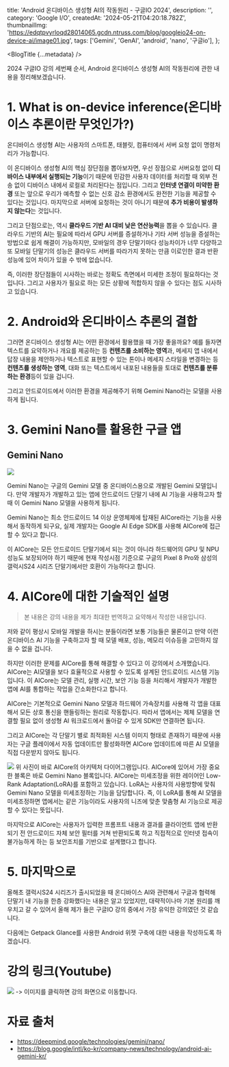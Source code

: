   title: 'Android 온디바이스 생성형 AI의 작동원리 - 구글IO 2024',
  description: '',
  category: 'Google I/O',
  createdAt: '2024-05-21T04:20:18.782Z',
  thumbnailImg:
    'https://edqtpvyrloqd28014065.gcdn.ntruss.com/blog/googleio24-on-device-ai/image01.jpg',
  tags: ['Gemini', 'GenAI', 'android', 'nano', '구글io'],
};

<BlogTitle {...metadata} />

2024 구글IO 강의 세번째 순서, Android 온디바이스 생성형 AI의 작동원리에 관한 내용을 정리해보겠습니다.

# 1. What is on-device inference(온디바이스 추론이란 무엇인가?)

온디바이스 생성형 AI는 사용자의 스마트폰, 태블릿, 컴퓨터에서 서버 요청 없이 명령처리가 가능합니다.

이 온디바이스 생성형 AI의 핵심 장단점을 뽑아보자면,
우선 장점으로 서버요청 없이 **디바이스 내부에서 실행되는 기능**이기 때문에 민감한 사용자 데이터를 처리할 때 외부 전송 없이 디바이스 내에서 로컬로 처리된다는 점입니다.
그리고 **인터넷 연결이 미약한 환경** 또는 앞으로 우리가 예측할 수 없는 신호 감소 환경에서도 완전한 기능을 제공할 수 있다는 것입니다.
마지막으로 서버에 요청하는 것이 아니기 때문에 **추가 비용이 발생하지 않는다**는 것입니다.

그리고 단점으로는, 역시 **클라우드 기반 AI 대비 낮은 연산능력**을 뽑을 수 있습니다. 클라우드 기반의 AI는 필요에 따라서 GPU 서버를 증설하거나 기타 서버 성능을 증설하는 방법으로 쉽게 해결이 가능하지만, 모바일의 경우 단말기마다 성능차이가 너무 다양하고 또 모바일 단말기의 성능은 클라우드 서버를 따라가지 못하는 만큼 이로인한 결과 반환 성능에 있어 차이가 있을 수 밖에 없습니다.

즉, 이러한 장단점들이 시사하는 바로는 정확도 측면에서 미세한 조정이 필요하다는 것입니다. 그리고 사용자가 필요로 하는 모든 상황에 적합하지 않을 수 있다는 점도 시사하고 있습니다.

# 2. Android와 온디바이스 추론의 결합

그러면 온디바이스 생성형 AI는 어떤 환경에서 활용했을 때 가장 좋을까요?
예를 들자면 텍스트를 요약하거나 개요를 제공하는 등 **컨텐츠를 소비하는 영역**과, 메세지 앱 내에서 답장 내용을 제안하거나 텍스트로 표현할 수 있는 톤이나 메세지 스타일을 변경하는 등 **컨텐츠를 생성하는 영역**, 대화 또는 텍스트에서 내포된 내용들을 토대로 **컨텐츠를 분류하는 환경**등이 있을 겁니다.

그리고 안드로이드에서 이러한 환경을 제공해주기 위해 Gemini Nano라는 모델을 사용하게 됩니다.

# 3. Gemini Nano를 활용한 구글 앱

## Gemini Nano

![](https://edqtpvyrloqd28014065.gcdn.ntruss.com/blog/googleio24-on-device-ai/image02.jpg)

Gemini Nano는 구글의 Gemini 모델 중 온디바이스용으로 개발된 Gemini 모델입니다. 만약 개발자가 개발하고 있는 앱에 안드로이드 단말기 내에 AI 기능을 사용하고자 할 때 이 Gemini Nano 모델을 사용하게 됩니다.

Gemini Nano는 최소 안드로이드 14 이상 운영체제에 탑재된 AICore라는 기능을 사용해서 동작하게 되구요, 실제 개발자는 Google AI Edge SDK를 사용해 AICore에 접근할 수 있다고 합니다.

이 AICore는 모든 안드로이드 단말기에서 되는 것이 아니라 하드웨어의 GPU 및 NPU 성능도 보장되어야 하기 때문에 현재 작성시점 기준으로 구글의 Pixel 8 Pro와 삼성의 갤럭시S24 시리즈 단말기에서만 호환이 가능하다고 합니다.

# 4. AICore에 대한 기술적인 설명

> 본 내용은 강의 내용을 제가 최대한 번역하고 요약해서 작성한 내용입니다.

저와 같이 평상시 모바일 개발을 하시는 분들이라면 보통 기능들은 물론이고 만약 이런 온디바이스 AI 기능을 구축하고자 할 때 모델 배포, 성능, 메모리 이슈등을 고민하지 않을 수 없을 겁니다.

하지만 이러한 문제를 AICore를 통해 해결할 수 있다고 이 강의에서 소개했습니다.
AICore는 AI모델을 보다 효율적으로 사용할 수 있도록 설계된 안드로이드 시스템 기능입니다. 이 AICore는 모델 관리, 실행 시간, 보안 기능 등을 처리해서 개발자가 개발한 앱에 AI를 통합하는 작업을 간소화한다고 합니다.

AICore는 기본적으로 Gemini Nano 모델과 하드웨어 가속장치를 사용해 각 앱을 대표해서 모든 상호 통신을 핸들링하는 원리로 작동합니다. 따라서 앱에서는 제체 모델을 연결할 필요 없이 생성형 AI 워크로드에서 돌아갈 수 있게 SDK만 연결하면 됩니다.

그리고 AICore는 각 단말기 별로 최적화된 시스템 이미지 형태로 존재하기 때문에 사용자는 구글 플레이에서 자동 업데이트만 활성화하면 AICore 업데이트에 따른 AI 모델을 직접 다운받지 않아도 됩니다.

![](https://edqtpvyrloqd28014065.gcdn.ntruss.com/blog/googleio24-on-device-ai/image03.png)
위 사진이 바로 AICore의 아키텍처 다이어그램입니다.
AICore에 있어서 가장 중요한 블록은 바로 Gemini Nano 블록입니다. AICore는 미세조정을 위한 레이어인 Low-Rank Adaptation(LoRA)를 포함하고 있습니다. LoRA는 사용자의 사용방향에 맞춰 Gemini Nano 모델을 미세조정하는 기능을 담당합니다. 즉, 이 LoRA를 통해 AI 모델을 미세조정하면 앱에서는 같은 기능이라도 사용자의 니즈에 맞춘 맞춤형 AI 기능으로 제공할 수 있다는 뜻입니다.

마지막으로 AICore는 사용자가 입력한 프롬프트 내용과 결과를 클라이언트 앱에 반환되기 전 안드로이드 자체 보안 필터를 거쳐 반환되도록 하고 직접적으로 인터넷 접속이 불가능하게 하는 등 보안조치를 기반으로 설계했다고 합니다.

# 5. 마지막으로

올해초 갤럭시S24 시리즈가 출시되었을 때 온디바이스 AI와 관련해서 구글과 협력해 단말기 내 기능을 한층 강화했다는 내용은 알고 있었지만, 대략적이나마 기본 원리를 깨우치고 갈 수 있어서 올해 제가 들은 구글IO 강의 중에서 가장 유익한 강의였던 것 같습니다.

다음에는 Getpack Glance를 사용한 Android 위젯 구축에 대한 내용을 작성하도록 하겠습니다.

# 강의 링크(Youtube)

[![](https://edqtpvyrloqd28014065.gcdn.ntruss.com/blog/googleio24-on-device-ai/image04.jpg)](https://youtu.be/nOinQrCvZkM?si=Ysr7TFoZ5mPDS1uJ)
-> 이미지를 클릭하면 강의 화면으로 이동합니다.

# 자료 출처

- https://deepmind.google/technologies/gemini/nano/
- https://blog.google/intl/ko-kr/company-news/technology/android-ai-gemini-kr/
